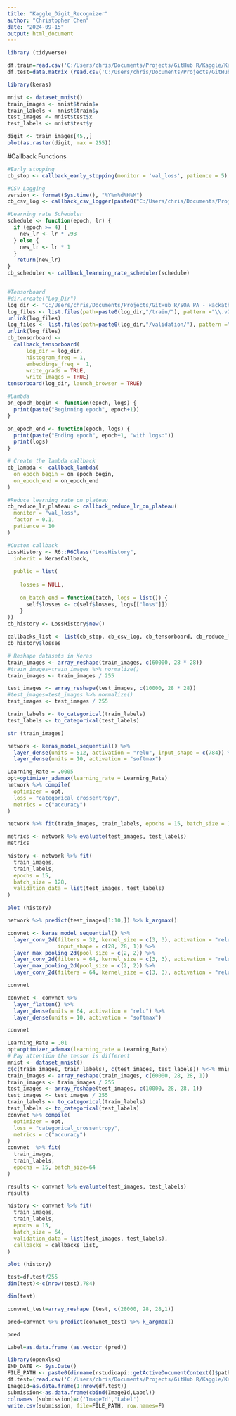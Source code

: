 ---
title: "Kaggle_Digit_Recognizer"
author: "Christopher Chen"
date: "2024-09-15"
output: html_document
---

```{r  }
library (tidyverse)
```

```{r }
df.train=read.csv('C:/Users/chris/Documents/Projects/GitHub R/Kaggle/Kaggle---Digit-Recognizer/Dataset/train.csv')
df.test=data.matrix (read.csv('C:/Users/chris/Documents/Projects/GitHub R/Kaggle/Kaggle---Digit-Recognizer/Dataset/test.csv'))
```

```{r }
library(keras)

mnist <- dataset_mnist()
train_images <- mnist$train$x
train_labels <- mnist$train$y
test_images <- mnist$test$x
test_labels <- mnist$test$y

```

```{r }
digit <- train_images[45,,]
plot(as.raster(digit, max = 255))

```


#Callback Functions
```{r }
#Early stopping
cb_stop <- callback_early_stopping(monitor = 'val_loss', patience = 5)

#CSV Logging
version <- format(Sys.time(), "%Y%m%d%H%M")
cb_csv_log <- callback_csv_logger(paste0("C:/Users/chris/Documents/Projects/GitHub R/SOA PA - Hackathon - 20230324/Log_Dir/log_", version ,".csv"), separator= ",", append = FALSE)

#Learning rate Scheduler
schedule <- function(epoch, lr) {
  if (epoch >= 4) {
    new_lr <- lr * .98
  } else {
    new_lr <- lr * 1
  }
   return(new_lr)
}
cb_scheduler <- callback_learning_rate_scheduler(schedule)


#Tensorboard 
#dir.create("Log_Dir")
log_dir <- "C:/Users/chris/Documents/Projects/GitHub R/SOA PA - Hackathon - 20230324/Log_Dir"
log_files <- list.files(path=paste0(log_dir,"/train/"), pattern ="\\.v2$", full.names = TRUE)
unlink(log_files)
log_files <- list.files(path=paste0(log_dir,"/validation/"), pattern ="\\.v2$", full.names = TRUE)
unlink(log_files)
cb_tensorboard <-
  callback_tensorboard(
      log_dir = log_dir,
      histogram_freq = 1,
      embeddings_freq =  1,
      write_grads = TRUE,
      write_images = TRUE)
tensorboard(log_dir, launch_browser = TRUE)

#Lambda
on_epoch_begin <- function(epoch, logs) {
  print(paste("Beginning epoch", epoch+1))
}

on_epoch_end <- function(epoch, logs) {
  print(paste("Ending epoch", epoch+1, "with logs:"))
  print(logs)
}

# Create the lambda callback
cb_lambda <- callback_lambda(
  on_epoch_begin = on_epoch_begin,
  on_epoch_end = on_epoch_end
)

#Reduce learning rate on plateau
cb_reduce_lr_plateau <- callback_reduce_lr_on_plateau(
  monitor = "val_loss",
  factor = 0.1,
  patience = 10
)

#Custom callback
LossHistory <- R6::R6Class("LossHistory",
  inherit = KerasCallback,
  
  public = list(
    
    losses = NULL,
     
    on_batch_end = function(batch, logs = list()) {
      self$losses <- c(self$losses, logs[["loss"]])
    }
))
cb_history <- LossHistory$new()

callbacks_list <- list(cb_stop, cb_csv_log, cb_tensorboard, cb_reduce_lr_plateau, cb_scheduler, cb_history)
cb_history$losses
```


```{r }
# Reshape datasets in Keras
train_images <- array_reshape(train_images, c(60000, 28 * 28))
#train_images=train_images %>% normalize()
train_images <- train_images / 255

test_images <- array_reshape(test_images, c(10000, 28 * 28))
#test_images=test_images %>% normalize()
test_images <- test_images / 255
```

```{r }
train_labels <- to_categorical(train_labels)
test_labels <- to_categorical(test_labels)
```


```{r }
str (train_images)
```

```{r }
network <- keras_model_sequential() %>%
  layer_dense(units = 512, activation = "relu", input_shape = c(784)) %>%
  layer_dense(units = 10, activation = "softmax")
```

```{r }
Learning_Rate = .0005
opt=optimizer_adamax(learning_rate = Learning_Rate)
network %>% compile(
  optimizer = opt,
  loss = "categorical_crossentropy",
  metrics = c("accuracy")
)
```

```{r }
network %>% fit(train_images, train_labels, epochs = 15, batch_size = 128)
```

```{r }
metrics <- network %>% evaluate(test_images, test_labels)
metrics
```

```{r }
history <- network %>% fit(
  train_images,
  train_labels,
  epochs = 15,
  batch_size = 128,
  validation_data = list(test_images, test_labels)
)
```

```{r }
plot (history)
```

```{r }
network %>% predict(test_images[1:10,]) %>% k_argmax()
```

```{r }
convnet <- keras_model_sequential() %>%
  layer_conv_2d(filters = 32, kernel_size = c(3, 3), activation = "relu",
                input_shape = c(28, 28, 1)) %>%
  layer_max_pooling_2d(pool_size = c(2, 2)) %>%
  layer_conv_2d(filters = 64, kernel_size = c(3, 3), activation = "relu") %>%
  layer_max_pooling_2d(pool_size = c(2, 2)) %>%
  layer_conv_2d(filters = 64, kernel_size = c(3, 3), activation = "relu")
```

```{r }
convnet
```

```{r }
convnet <- convnet %>%
  layer_flatten() %>%
  layer_dense(units = 64, activation = "relu") %>%
  layer_dense(units = 10, activation = "softmax")

```

```{r }

convnet
```

```{r }
Learning_Rate = .01
opt=optimizer_adamax(learning_rate = Learning_Rate)
# Pay attention the tensor is different
mnist <- dataset_mnist()
c(c(train_images, train_labels), c(test_images, test_labels)) %<-% mnist
train_images <- array_reshape(train_images, c(60000, 28, 28, 1))
train_images <- train_images / 255
test_images <- array_reshape(test_images, c(10000, 28, 28, 1))
test_images <- test_images / 255
train_labels <- to_categorical(train_labels)
test_labels <- to_categorical(test_labels)
convnet %>% compile(
  optimizer = opt,
  loss = "categorical_crossentropy",
  metrics = c("accuracy")
)
convnet  %>% fit(
  train_images, 
  train_labels,
  epochs = 15, batch_size=64
)

```

```{r }
results <- convnet %>% evaluate(test_images, test_labels)
results
```

```{r }
history <- convnet %>% fit(
  train_images,
  train_labels,
  epochs = 15,
  batch_size = 64,
  validation_data = list(test_images, test_labels),
  callbacks = callbacks_list,
)
```

```{r }
plot (history)
```

```{r }
test=df.test/255
dim(test)<-c(nrow(test),784)
```

```{r }
dim(test)
```

```{r }
convnet_test=array_reshape (test, c(28000, 28, 28,1))
```

```{r }
pred=convnet %>% predict(convnet_test) %>% k_argmax()
```

```{r }
pred
```

```{r }
Label=as.data.frame (as.vector (pred))
```


```{r }
library(openxlsx)
END_DATE <- Sys.Date()
FILE_PATH <- paste0(dirname(rstudioapi::getActiveDocumentContext()$path), "/Output/Submission_",paste0((year(END_DATE)), format(END_DATE,"%m")),".csv")
df.test=(read.csv('C:/Users/chris/Documents/Projects/GitHub R/Kaggle/Kaggle---Digit-Recognizer/Dataset/test.csv'))
ImageId=as.data.frame(1:nrow(df.test))
submission<-as.data.frame(cbind(ImageId,Label))
colnames (submission)=c('ImageId','Label')
write.csv(submission, file=FILE_PATH, row.names=F)
```


```{r }

```

